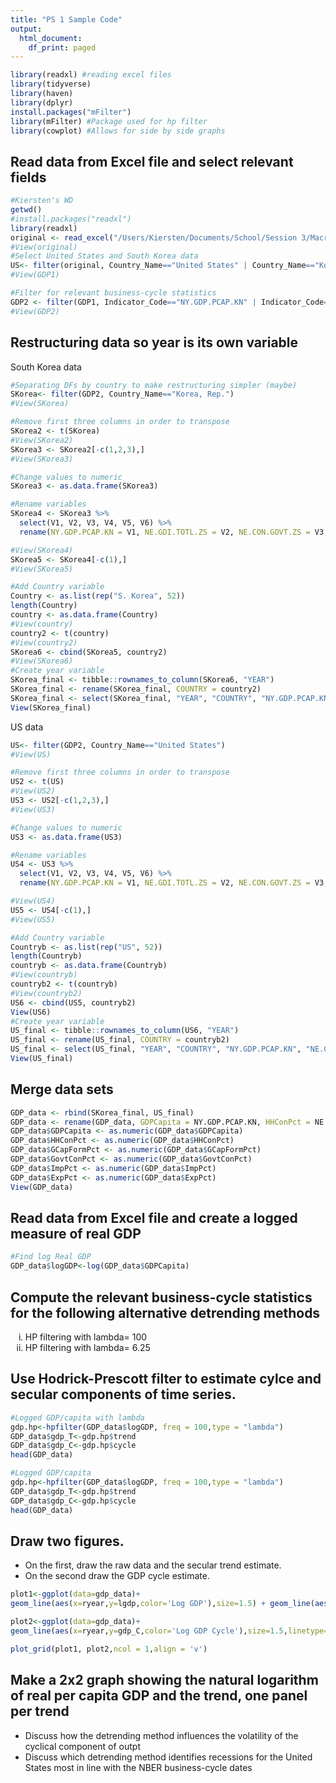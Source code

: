 ```yaml
---
title: "PS 1 Sample Code"
output:
  html_document:
    df_print: paged
---
```


```r
library(readxl) #reading excel files
library(tidyverse)
library(haven)
library(dplyr)
install.packages("mFilter")
library(mFilter) #Package used for hp filter
library(cowplot) #Allows for side by side graphs
```

## Read data from Excel file and select relevant fields
```r
#Kiersten's WD
getwd()
#install.packages("readxl")
library(readxl)
original <- read_excel("/Users/Kiersten/Documents/School/Session 3/Macro/Measuring_Business_Cycles_HP-Filter/Data/usg_data_annual.xls")
#View(original)
#Select United States and South Korea data
US<- filter(original, Country_Name=="United States" | Country_Name=="Korea, Rep.")
#View(GDP1)

#Filter for relevant business-cycle statistics
GDP2 <- filter(GDP1, Indicator_Code=="NY.GDP.PCAP.KN" | Indicator_Code=="NE.CON.PETC.ZS" | Indicator_Code=="NE.GDI.TOTL.ZS" | Indicator_Code=="NE.CON.GOVT.ZS" | Indicator_Code=="NE.IMP.GNFS.ZS" | Indicator_Code=="NE.EXP.GNFS.ZS")
#View(GDP2)
```

## Restructuring data so year is its own variable
South Korea data

```r
#Separating DFs by country to make restructuring simpler (maybe)
SKorea<- filter(GDP2, Country_Name=="Korea, Rep.")
#View(SKorea)

#Remove first three columns in order to transpose
SKorea2 <- t(SKorea)
#View(SKorea2)
SKorea3 <- SKorea2[-c(1,2,3),]
#View(SKorea3)

#Change values to numeric
SKorea3 <- as.data.frame(SKorea3)

#Rename variables
SKorea4 <- SKorea3 %>%
  select(V1, V2, V3, V4, V5, V6) %>%
  rename(NY.GDP.PCAP.KN = V1, NE.GDI.TOTL.ZS = V2, NE.CON.GOVT.ZS = V3, NE.IMP.GNFS.ZS = V4, NE.EXP.GNFS.ZS = V5, NE.CON.PETC.ZS = V6)

#View(SKorea4)
SKorea5 <- SKorea4[-c(1),]
#View(SKorea5)

#Add Country variable
Country <- as.list(rep("S. Korea", 52))
length(Country)
country <- as.data.frame(Country)
#View(country)
country2 <- t(country)
#View(country2)
SKorea6 <- cbind(SKorea5, country2)
#View(SKorea6)
#Create year variable 
SKorea_final <- tibble::rownames_to_column(SKorea6, "YEAR")
SKorea_final <- rename(SKorea_final, COUNTRY = country2)
SKorea_final <- select(SKorea_final, "YEAR", "COUNTRY", "NY.GDP.PCAP.KN", "NE.GDI.TOTL.ZS", "NE.CON.GOVT.ZS", "NE.IMP.GNFS.ZS", "NE.EXP.GNFS.ZS", "NE.CON.PETC.ZS")
View(SKorea_final)
```

US data
```r
US<- filter(GDP2, Country_Name=="United States")
#View(US)

#Remove first three columns in order to transpose
US2 <- t(US)
#View(US2)
US3 <- US2[-c(1,2,3),]
#View(US3)

#Change values to numeric
US3 <- as.data.frame(US3)

#Rename variables
US4 <- US3 %>%
  select(V1, V2, V3, V4, V5, V6) %>%
  rename(NY.GDP.PCAP.KN = V1, NE.GDI.TOTL.ZS = V2, NE.CON.GOVT.ZS = V3, NE.IMP.GNFS.ZS = V4, NE.EXP.GNFS.ZS = V5, NE.CON.PETC.ZS = V6)

#View(US4)
US5 <- US4[-c(1),]
#View(US5)

#Add Country variable
Countryb <- as.list(rep("US", 52))
length(Countryb)
countryb <- as.data.frame(Countryb)
#View(countryb)
countryb2 <- t(countryb)
#View(countryb2)
US6 <- cbind(US5, countryb2)
View(US6)
#Create year variable 
US_final <- tibble::rownames_to_column(US6, "YEAR")
US_final <- rename(US_final, COUNTRY = countryb2)
US_final <- select(US_final, "YEAR", "COUNTRY", "NY.GDP.PCAP.KN", "NE.GDI.TOTL.ZS", "NE.CON.GOVT.ZS", "NE.IMP.GNFS.ZS", "NE.EXP.GNFS.ZS", "NE.CON.PETC.ZS")
View(US_final)

```

## Merge data sets
```r
GDP_data <- rbind(SKorea_final, US_final)
GDP_data <- rename(GDP_data, GDPCapita = NY.GDP.PCAP.KN, HHConPct = NE.CON.PETC.ZS, GCapFormPct = NE.GDI.TOTL.ZS, GovtConPct = NE.CON.GOVT.ZS, ImpPct = NE.IMP.GNFS.ZS, ExpPct = NE.EXP.GNFS.ZS)
GDP_data$GDPCapita <- as.numeric(GDP_data$GDPCapita)
GDP_data$HHConPct <- as.numeric(GDP_data$HHConPct)
GDP_data$GCapFormPct <- as.numeric(GDP_data$GCapFormPct)
GDP_data$GovtConPct <- as.numeric(GDP_data$GovtConPct)
GDP_data$ImpPct <- as.numeric(GDP_data$ImpPct)
GDP_data$ExpPct <- as.numeric(GDP_data$ExpPct)
View(GDP_data)
```

## Read data from Excel file and create a logged measure of real GDP
```r
#Find log Real GDP
GDP_data$logGDP<-log(GDP_data$GDPCapita)
```


## Compute the relevant business-cycle statistics for the following alternative detrending methods
i. HP filtering with lambda= 100
ii. HP filtering with lambda= 6.25

## Use Hodrick-Prescott filter to estimate cylce and secular components of time series.
```r
#Logged GDP/capita with lambda
gdp.hp<-hpfilter(GDP_data$logGDP, freq = 100,type = "lambda")
GDP_data$gdp_T<-gdp.hp$trend
GDP_data$gdp_C<-gdp.hp$cycle
head(GDP_data)

#Logged GDP/capita
gdp.hp<-hpfilter(GDP_data$logGDP, freq = 100,type = "lambda")
GDP_data$gdp_T<-gdp.hp$trend
GDP_data$gdp_C<-gdp.hp$cycle
head(GDP_data)

```


## Draw two figures. 
* On the first, draw the raw data and the secular trend estimate. 
* On the second draw the GDP cycle estimate.


```r
plot1<-ggplot(data=gdp_data)+ 
geom_line(aes(x=ryear,y=lgdp,color='Log GDP'),size=1.5) + geom_line(aes(x=ryear,y=gdp_T,color='Log GDP Secular'),linetype=2,size=1.5) +xlab("Year")+ylab("")+scale_colour_manual(name="",values=c('Log GDP'='blue','Log GDP Secular'='red'))+ggtitle('GDP Trend')+theme(plot.title = element_text(hjust = 0.5))
```
```r
plot2<-ggplot(data=gdp_data)+ 
geom_line(aes(x=ryear,y=gdp_C,color='Log GDP Cycle'),size=1.5,linetype=2)  +xlab("Year")+ylab("")+scale_colour_manual(name="",values=c('Log GDP Cycle'='blue'))+ggtitle('GDP Cycle')+theme(plot.title = element_text(hjust = 0.5))
```



```r
plot_grid(plot1, plot2,ncol = 1,align = 'v')
```

## Make a 2x2 graph showing the natural logarithm of real per capita GDP and the trend, one panel per trend
- Discuss how the detrending method influences the volatility of the cyclical component of outpt
- Discuss which detrending method identifies recessions for the United States most in line with the NBER business-cycle dates
